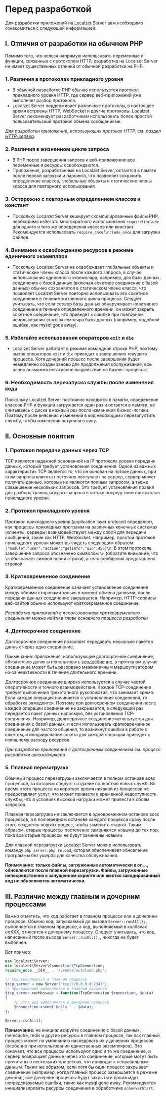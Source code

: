 # Перед разработкой

Для разработки приложений на Localzet Server вам необходимо ознакомиться с следующей информацией:

## I. Отличия от разработки на обычном PHP

Помимо того, что нельзя напрямую использовать переменные и функции, связанные с протоколом HTTP, разработка на Localzet Server не имеет существенных отличий от обычной разработки на PHP.

### 1. Различия в протоколах прикладного уровня
* В обычной разработке PHP обычно используется протокол прикладного уровня HTTP, где сервер веб-приложений уже выполняет разбор протокола.
* Localzet Server поддерживает различные протоколы, в настоящее время встроены HTTP, WebSocket и другие протоколы. Localzet Server рекомендует разработчикам использовать более простой пользовательский протокол обмена сообщениями.

*Для разработки приложений, использующих протокол HTTP, см. раздел [HTTP-сервер](/http/request.md).*

### 2. Различия в жизненном цикле запроса
* В PHP после завершения запроса к веб-приложению все переменные и ресурсы освобождаются.
* Приложения, разработанные на Localzet Server, остаются в памяти после первой загрузки и парсинга, что позволяет сохранить определение классов, глобальные объекты и статические члены класса для повторного использования.

### 3. Осторожно с повторным определением классов и констант
* Поскольку Localzet Server кеширует скомпилированные файлы PHP, необходимо избегать многократного использования `require`/`include` для одного и того же определения классов или констант. Рекомендуется использовать `require_once`/`include_once` для загрузки файлов.

### 4. Внимание к освобождению ресурсов в режиме единичного экземпляра
* Поскольку Localzet Server не освобождает глобальные объекты и статические члены класса после каждого запроса, в случае использования одиночного экземпляра, например, для базы данных, соединение с базой данных (включая сокетное соединение с базой данных) обычно сохраняется в статическом члене класса, что позволяет Localzet Server повторно использовать это сокетное соединение в течение жизненного цикла процесса. Следует учитывать, что если сервер базы данных обнаруживает неактивное соединение в течение определенного времени, он может закрыть сокетное соединение, что приведет к ошибке при повторном использовании этого экземпляра базы данных (например, подобной ошибке, как mysql gone away).

### 5. Избегайте использования операторов `exit` и `die`
* Localzet Server работает в режиме командной строки PHP, поэтому вызов операторов `exit` и `die` приводит к завершению текущего процесса. Хотя дочерний процесс после завершения будет немедленно создан заново для продолжения обслуживания, все равно возможно негативное воздействие на бизнес-процессы.

### 6. Необходимость перезапуска службы после изменения кода
Поскольку Localzet Server постоянно находится в памяти, определение классов PHP и функций загружается один раз и остается в памяти, не считываясь с диска в каждый раз после изменения бизнес-логики. Поэтому после внесения изменений в код необходимо перезапустить службу, чтобы изменения вступили в силу.

## II. Основные понятия

### 1. Протокол передачи данных через TCP
TCP является надежной основанной на IP протокола уровня передачи данных, который требует установления соединения. Одной из важных характеристик TCP является то, что он основан на потоке данных, при этом запросы клиента постоянно поступают на сервер, сервер может получать данные, которые не являются полным запросом, а также совмещение нескольких запросов. Это требует установления правил для разбора границ каждого запроса в потоке посредством протоколов прикладного уровня.

### 2. Протокол прикладного уровня

Протокол прикладного уровня (application layer protocol) определяет, как процессы прикладных программ на различных конечных системах (клиенты, серверы) взаимодействуют между собой для передачи сообщений, такие как HTTP, WebSocket. Например, простой протокол прикладного уровня может выглядеть следующим образом: `{"module":"user","action":"getInfo","uid":456}\n`. В этом протоколе завершение запроса обозначено символом `\n` (обратите внимание, что `\n` обозначает символ новой строки), а тело сообщения представлено строкой.

### 3. Кратковременное соединение

Кратковременное соединение означает установление соединения между обеими сторонами только в момент обмена данными, после передачи данных соединение закрывается. Например, HTTP-сервисы веб-сайтов обычно используют кратковременное соединение.

*Разработка приложений с использованием кратковременного соединения можно найти в главе основного процесса разработки*

### 4. Долгосрочное соединение

Долгосрочное соединение позволяет передавать несколько пакетов данных через одно соединение. 

Примечание: приложения, использующие долгосрочное соединение, обязательно должны использовать [сердцебиение](/faq/heartbeat.md), в противном случае соединение может быть разорвано межконечным маршрутизатором из-за неактивности в течение длительного времени.

Долгосрочное соединение широко используется в случае частой оперативности и точного взаимодействия. Каждое TCP-соединение требует выполнения трехэтапного рукопожатия, что занимает время. Если каждая операция начинается с установления соединения, то обработка замедлится. Поэтому при долгосрочном соединении после каждой операции соединение не закрывается, а следующий раз передается пакет данных напрямую, без установления TCP-соединения. Например, долгосрочное соединение используется для соединения с базой данных, и если использовать кратковременное соединение для частого общения, то возникнут ошибки в работе с сокетом, и инициирование сокета для каждой операции приведет к излишнему расходу ресурсов.

*При разработке приложений с долгосрочным соединением см. процесс разработки шлюза/воркера*

### 5. Плавная перезагрузка

Обычный процесс перезагрузки заключается в полном останове всех процессов, за которым следует создание полностью новых служб. Во время этого процесса на короткое время никакой из процессов не предоставляет услуг, что может привести к временной недоступности службы, что в условиях высокой нагрузки может привести к сбоям запросов.

Плавная перезагрузка не заключается в одновременном останове всех процессов, а в поочередном останове каждого процесса сразу после этого создается новый процесс, чтобы заменить старый. Таким образом, старые процессы постепенно заменяются новыми до тех пор, пока все старые процессы не будут заменены новыми.

Для плавной перезагрузки Localzet Server можно использовать команду `php server.php reload`, которая обеспечивает обновление программы без ущерба для качества обслуживания.

**Примечание: только файлы, загруженные автоматически в on..., обновляются после плавной перезагрузки. Файлы, загруженные непосредственно в запущенном скрипте или жестко закодированный код не обновляются автоматически.**

## III. Различие между главным и дочерним процессами
Важно отметить, что код работает в главном процессе или в дочернем процессе. Обычно код, запускаемый до вызова `Server::runAll();`, выполняется в главном процессе, а код, выполняемый в колбэках onXXX, относится к дочернему процессу. Следует учитывать, что код, написанный после вызова `Server::runAll();`, никогда не будет выполнен.

Вот пример:
```php
use localzet\Server;
use localzet\Server\Connection\TcpConnection;
require_once __DIR__ . '/vendor/autoload.php';

// Код выполняется в главном процессе
$tcp_server = new Server("tcp://0.0.0.0:2347");
// Присваивание выполняется в главном процессе
$tcp_server->onMessage = function(TcpConnection $connection, $data)
{
    // Этот код выполняется в дочернем процессе
    $connection->send('hello ' . $data);
};

Server::runAll();
```

**Примечание:** не инициализируйте соединение с базой данных, memcache, redis и другие ресурсы в главном процессе, так как главный процесс может по умолчанию наследовать их у дочерних процессов (особенно при использовании единственных экземпляров). Это означает, что все процессы используют одно и то же соединение, и сервер возвращает данные через это соединение, которые могут быть прочитаны в нескольких процессах, что приводит к неправильным данным. Таким же образом, если хотя бы один процесс закрывает соединение (например, когда главный процесс завершается в режиме демона), все дочерние процессы будут закрыты и произойдут непредсказуемые ошибки, такие как mysql gone away. Рекомендуется инициализировать ресурсы соединения в обработчике `onServerStart`.


